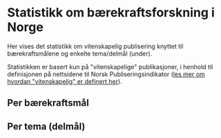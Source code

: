 
# Statistikk om bærekraftsforskning i Norge

Her vises det statistikk om vitenskapelig publisering knyttet til bærekraftsmålene og enkelte tema/delmål (under).

Statistikken er basert kun på "vitenskapelige" publikasjoner, i henhold til definisjonen på nettsidene til Norsk Publiseringsindikator 
([les mer om hvordan "vitenskapelig" er definert her](/hjelp/sokehjelp#vitenskapelig-nvi)).

## Per bærekraftsmål

<Tableau 
  hostUrl='https://rapport-dv.uhad.no/t/DUCT/views/SDG_statistics_2023-06/DBantallnorgeNO' 
  height='580'
  toolbar='bottom'
/>

<Tableau 
  hostUrl='https://rapport-dv.uhad.no/t/DUCT/views/SDG_statistics_2023-06/DBandeltidnorgeNO' 
  height='580'
  toolbar='bottom'
/>


## Per tema (delmål)

<Tableau 
  hostUrl='https://rapport-dv.uhad.no/t/DUCT/views/SDG_statistics_2023-06/DBtargetsnorgeNO' 
  height='580'
  toolbar='bottom'
/>
